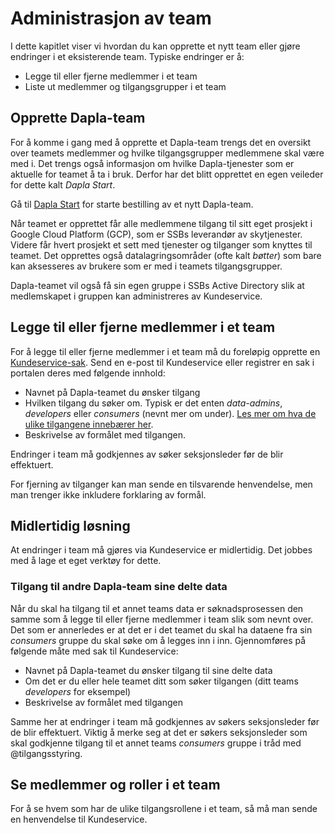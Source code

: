 # Administrasjon av team

I dette kapitlet viser vi hvordan du kan opprette et nytt team eller gjøre endringer i et eksisterende team. Typiske endringer er å: 

- Legge til eller fjerne medlemmer i et team
- Liste ut medlemmer og tilgangsgrupper i et team

## Opprette Dapla-team

For å komme i gang med å opprette et Dapla-team trengs det en oversikt over teamets medlemmer og hvilke tilgangsgrupper medlemmene skal være med i. Det trengs også informasjon om hvilke Dapla-tjenester som er aktuelle for teamet å ta i bruk. Derfor har det blitt opprettet en egen veileder for dette kalt *Dapla Start*.

::: {.callout-note appearance="simple"}
Gå til [Dapla Start](https://start.dapla.ssb.no) for starte bestilling av et nytt Dapla-team.
:::

Når teamet er opprettet får alle medlemmene tilgang til sitt eget prosjekt i Google Cloud Platform (GCP), som er SSBs leverandør av skytjenester. Videre får hvert prosjekt et sett med tjenester og tilganger som knyttes til teamet. Det opprettes også datalagringsområder (ofte kalt *bøtter*) som bare kan aksesseres av brukere som er med i teamets tilgangsgrupper.

Dapla-teamet vil også få sin egen gruppe i SSBs Active Directory slik at medlemskapet i gruppen kan administreres av Kundeservice.

## Legge til eller fjerne medlemmer i et team

For å legge til eller fjerne medlemmer i et team må du foreløpig opprette en [Kundeservice-sak](https://ssb.pureservice.com/#/new/7). Send en e-post til Kundeservice eller registrer en sak i portalen deres med følgende innhold:

- Navnet på Dapla-teamet du ønsker tilgang
- Hvilken tilgang du søker om. Typisk er det enten *data-admins*, *developers* eller *consumers* (nevnt mer om under). [Les mer om hva de ulike tilgangene innebærer her](./hva-er-dapla-team.html#tbl-tilgangsroller). 
- Beskrivelse av formålet med tilgangen. 

Endringer i team må godkjennes av søker seksjonsleder før de blir effektuert.

For fjerning av tilganger kan man sende en tilsvarende henvendelse, men man trenger ikke inkludere forklaring av formål.

::: {.callout-note}
## Midlertidig løsning

At endringer i team må gjøres via Kundeservice er midlertidig. Det jobbes med å lage et eget verktøy for dette.
:::

### Tilgang til andre Dapla-team sine delte data

Når du skal ha tilgang til et annet teams data er søknadsprosessen den samme som å legge til eller fjerne medlemmer i team slik som nevnt over. Det som er annerledes er at det er i det teamet du skal ha dataene fra sin *consumers* gruppe du skal søke om å legges inn i inn. Gjennomføres på følgende måte med sak til Kundeservice:

- Navnet på Dapla-teamet du ønsker tilgang til sine delte data
- Om det er du eller hele teamet ditt som søker tilgangen (ditt teams *developers* for eksempel)
- Beskrivelse av formålet med tilgangen

Samme her at endringer i team må godkjennes av søkers seksjonsleder før de blir effektuert. Viktig å merke seg at det er søkers seksjonsleder som skal godkjenne tilgang til et annet teams *consumers* gruppe i tråd med @tilgangsstyring.

## Se medlemmer og roller i et team

For å se hvem som har de ulike tilgangsrollene i et team, så må man sende en henvendelse til Kundeservice. 
